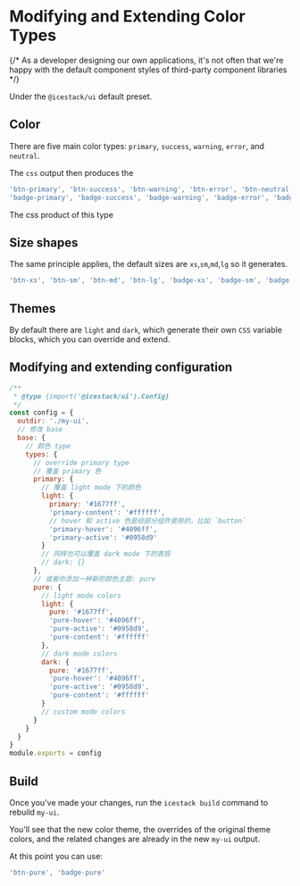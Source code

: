 # Modifying and Extending Color Types

{/* As a developer designing our own applications, it's not often that we're happy with the default component styles of third-party component libraries */}

Under the `@icestack/ui` default preset.

## Color

There are five main color types: `primary`, `success`, `warning`, `error`, and `neutral`.

The `css` output then produces the

```js
'btn-primary', 'btn-success', 'btn-warning', 'btn-error', 'btn-neutral', 'badge-primary', 'badge-primary', 'btn-success', 'btn-error', 'btn-neutral'
'badge-primary', 'badge-success', 'badge-warning', 'badge-error', 'badge-neutral'
```

The css product of this type

## Size shapes

The same principle applies, the default sizes are `xs`,`sm`,`md`,`lg` so it generates.

```js
'btn-xs', 'btn-sm', 'btn-md', 'btn-lg', 'badge-xs', 'badge-sm', 'badge-md', 'badge-lg'
```

## Themes

By default there are `light` and `dark`, which generate their own `CSS` variable blocks, which you can override and extend.

## Modifying and extending configuration

```js filename="icestack.config.js"
/**
 * @type {import('@icestack/ui').Config}
 */
const config = {
  outdir: './my-ui',
  // 修改 base
  base: {
    // 颜色 type
    types: {
      // override primary type
      // 覆盖 primary 色
      primary: {
        // 覆盖 light mode 下的颜色
        light: {
          primary: '#1677ff',
          'primary-content': '#ffffff',
          // hover 和 active 色是给部分组件使用的，比如 `button`
          'primary-hover': '#4096ff',
          'primary-active': '#0958d9'
        }
        // 同样也可以覆盖 dark mode 下的表现
        // dark: {}
      },
      // 或者你添加一种新的颜色主题: pure
      pure: {
        // light mode colors
        light: {
          pure: '#1677ff',
          'pure-hover': '#4096ff',
          'pure-active': '#0958d9',
          'pure-content': '#ffffff'
        },
        // dark mode colors
        dark: {
          pure: '#1677ff',
          'pure-hover': '#4096ff',
          'pure-active': '#0958d9',
          'pure-content': '#ffffff'
        }
        // custom mode colors
      }
    }
  }
}
module.exports = config
```

## Build

Once you've made your changes, run the `icestack build` command to rebuild `my-ui`.

You'll see that the new color theme, the overrides of the original theme colors, and the related changes are already in the new `my-ui` output.

At this point you can use:

```js
'btn-pure', 'badge-pure'
```
